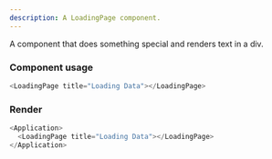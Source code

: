 ```yaml
---
description: A LoadingPage component.
---
```



A component that does something special and renders text in a div.

### Component usage

```js
<LoadingPage title="Loading Data"></LoadingPage>
```

### Render

```js live
<Application>
  <LoadingPage title="Loading Data"></LoadingPage>
</Application>
```
